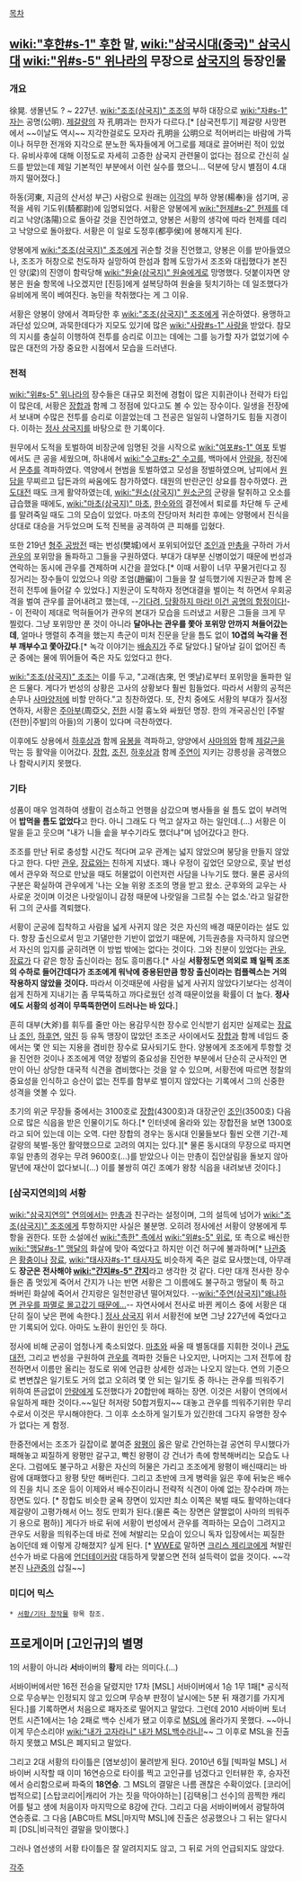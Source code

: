 [[목차]]

== [[wiki:"후한#s-1" 후한]] 말, [[wiki:"삼국시대(중국)" 삼국시대]] [[wiki:"위#s-5" 위나라]]의 무장으로 [[삼국지]]의 등장인물 ==
=== 개요 ===
徐晃. 생몰년도 ? ~ 227년. [[wiki:"조조(삼국지)" 조조]]의 부하 대장으로 [[wiki:"자#s-1" 자]]는 공명(公明). [[제갈량]]의 자 孔明과는 한자가 다르다.[* [삼국전투기] 제갈량 사망편에서 ~~이날도 역시~~ 지각한걸로도 모자라 孔明을 公明으로 적어버리는 바람에 가뜩이나 허무한 전개와 지각으로 분노한 독자들에게 어그로를 제대로 끌어버린 적이 있었다. 유비사후에 대해 이정도로 자세히 고증한 삼국지 관련물이 없다는 점으로 간신히 실드를 받았는데 제일 기본적인 부분에서 이런 실수를 했으니... 덕분에 당시 별점이 4.대까지 떨어졌다.]

하동(河東, 지금의 산서성 부근) 사람으로 원래는 [[이각]]의 부하 양봉(楊奉)을 섬기며, 공적을 세워 기도위(騎都尉)에 임명되었다. 서황은 양봉에게 [[wiki:"헌제#s-2" 헌제]]를 데리고 낙양(洛陽)으로 돌아갈 것을 진언하였고, 양봉은 서황의 생각에 따라 헌제를 데리고 낙양으로 돌아왔다. 서황은 이 일로 도정후(都亭侯)에 봉해지게 된다.

양봉에게 [[wiki:"조조(삼국지)" 조조]]에게 귀순할 것을 진언했고, 양봉은 이를 받아들였으나, 조조가 허창으로 천도하자 실망하여 한섬과 함께 도망가서 조조와 대립했다가 본진인 양(梁)의 진영이 함락당해 [[wiki:"원술(삼국지)" 원술]]에게로 망명했다. 덧붙이자면 양봉은 원술 항목에 나오겠지만 [진등]에게 설복당하여 원술을 뒷치기하는 데 일조했다가 유비에게 목이 베여진다. 농민을 착취했다는 게 그 이유.

서황은 양봉이 양에서 격파당한 후  [[wiki:"조조(삼국지)" 조조]]에게 귀순하였다. 용맹하고 과단성 있으며, 과묵한데다가 지모도 있기에 많은 [[wiki:"사랑#s-1" 사랑]]을 받았다. 참모의 지시를 충실히 이행하여 전투를 승리로 이끄는 데에는 그를 능가할 자가 없었기에 수많은 대전의 가장 중요한 시점에서 모습을 드러낸다.

=== 전적 ===
[[wiki:"위#s-5" 위나라]]의 장수들은 대규모 회전에 경험이 많은 지휘관이나 전략가 타입이 많은데, 서황은 [[장합]]과 함께 그 정점에 있다고도 볼 수 있는 장수이다. 일생을 전장에서 보내며 수많은 전투를 승리로 이끌었는데 그 전공은 일일히 나열하기도 힘들 지경이다. 이하는 [[정사 삼국지]]를 바탕으로 한 기록이다.

원무에서 도적을 토벌하여 비장군에 임명된 것을 시작으로 [[wiki:"여포#s-1" 여포]] 토벌에서도 큰 공을 세웠으며, 하내에서 [[wiki:"수고#s-2" 수고]]를, 백마에서 [[안량]]을, 정진에서 [[문추]]를 격파하였다. 역양에서 현범을 토벌하였고 모성을 정벌하였으며, 남피에서 [[원담]]을 무찌르고 답돈과의 싸움에도 참가하였다. 태원의 반란군인 상요를 참수하였다. [[관도대전]] 때도 크게 활약하였는데, [[wiki:"원소(삼국지)" 원소]]군의 군량을 탈취하고 오소를 급습했을 때에도, [[wiki:"마초(삼국지)" 마초]], [[한수]]와의 결전에서 퇴로를 차단해 두 군세를 말려죽일 때도 그의 모습이 있었다. 마초의 잔당마저 처리한 후에는 양평에서 진식을 상대로 대승을 거두었으며 도적 진복을 공격하여 큰 피해를 입혔다.

또한 219년 [[형주 공방전]] 때는 번성(樊城)에서 포위되어있던 [[조인]]과 [[만총]]을 구하러 가서 [[관우]]의 포위망을 돌파하고 그들을 구원하였다. 부대가 대부분 신병이었기 때문에 번성과 연락하는 동시에 관우를 견제하며 시간을 끌었다.[* 이때 서황이 너무 꾸물거린다고 징징거리는 장수들이 있었으나 의랑 조엄(趙儼)이 그들을 잘 설득했기에 지원군과 함께 온전히 전투에 들어갈 수 있었다.] 지원군이 도착하자 정면대결을 벌이는 척 하면서 우회공격을 벌여 관우를 끌어내려고 했는데, --[[기다려, 당황하지 마라! 이건 공명의 함정이다!]]-- 이 전략이 제대로 먹혀들어가 관우의 본대가 모습을 드러냈고 서황은 그들을 크게 무찔렀다. 그냥 포위망만 푼 것이 아니라 '''달아나는 관우를 쫓아 포위망 안까지 쳐들어갔는데''', 얼마나 맹렬히 추격을 했는지 촉군이 미처 진문을 닫을 틈도 없이 '''10겹의 녹각을 전부 깨부수고 쫓아갔다'''.[* 녹각 이야기는 [[배송지]]가 주로 달았다.] 달아날 길이 없어진 촉군 중에는 물에 뛰어들어 죽은 자도 있었다고 한다. 

[[wiki:"조조(삼국지)" 조조]]는 이를 두고, "고래(古來, 먼 옛날)로부터 포위망을 돌파한 일은 드물다. 게다가 번성의 상황은 고사의 상황보다 훨씬 힘들었다. 따라서 서황의 공적은 손무나 [[사마양저]]에 비할 만하다."고 칭찬하였다. 또, 잔치 중에도 서황의 부대가 질서정연하자, 서황은  [[주아부]](周亞父, [[전한]] 시절 흉노와 싸웠던 명장. 한의 개국공신인 [주발(전한)|주발]의 아들)의 기풍이 있다며 극찬하였다.

이후에도 상용에서 [[하후상]]과 함께 [[유봉]]을 격파하고, 양양에서 [[사마의]]와 함께 [[제갈근]]을 막는 등 활약을 이어갔다. [[장합]], [[조진]], [[하후상]]과 함께 [[주연]]이 지키는 강릉성을 공격했으나 함락시키지 못했다.

=== 기타 ===
성품이 매우 엄격하여 생활이 검소하고 언행을 삼갔으며 병사들을 쉴 틈도 없이 부려먹어 '''밥먹을 틈도 없었다'''고 한다. 아니 그래도 다 먹고 살자고 하는 일인데.(…)  서황은 이 말을 듣고 웃으며 "내가 니들 솥을 부수기라도 했더냐"며 넘어갔다고 한다.

조조를 만난 뒤로 충성할 시간도 적다며 교우 관계는 넓지 않았으며 붕당을 만들지 않았다고 한다. 다만 [[관우]], [[장료]]와는 친하게 지냈다. 꽤나 우정이 깊었던 모양으로, 훗날 번성에서 관우와 적으로 만났을 때도 허물없이 이런저런 사담을 나누기도 했다. 물론 공사의 구분은 확실하여 관우에게 '나는 오늘 위왕 조조의 명을 받고 왔소. 군후와의 교우는 사사로운 것이며 이것은 나랏일이니 감정 때문에 나랏일을 그르칠 수는 없소.'라고 일갈한 뒤 그의 군사를 격퇴했다.

서황이 군공에 집착하고 사람을 넓게 사귀지 않은 것은 자신의 배경 때문이라는 설도 있다. 항장 출신으로서 믿고 기댈만한 기반이 없었기 때문에, 기득권층을 자극하지 않으면서 자신의 입지를 굳히려면 이 방법 밖에는 없다는 것이다. 그와 친분이 있었다는 [[관우]], [[장료]]가 다 같은 항장 출신이라는 점도 흥미롭다.[* 사실 '''서황정도면 의외로 꽤 일찍 조조의 수하로 들어간데다가 조조에게 워낙에 중용된만큼 항장 출신이라는 컴플렉스는 거의 작용하지 않았을 것이다.''' 따라서 이것때문에 사람을 넓게 사귀지 않았다기보다는 성격이 쉽게 친하게 지내기는 좀 무뚝뚝하고 까다로웠던 성격 때문이었을 확률이 더 높다. '''정사에도 서황의 성격이 무뚝뚝한면이 드러나는 바 있다.''']

흔히 대부(大斧)를 휘두를 줄만 아는 용감무식한 장수로 인식받기 쉽지만 실제로는 [[장료]]나 [[조인]], [[하후연]], [[악진]] 등 유독 맹장이 많았던 조조군 사이에서도 [[장합]]과 함께 네임드 중에서는 몇 안 되는 지용을 겸비한 장수로 묘사되기도 한다. 양봉에게 조조에게 투항할 것을 진언한 것이나 조조에게 역양 정벌의 중요성을 진언한 부분에서 단순히 군사적인 면만이 아닌 상당한 대국적 식견을 겸비했다는 것을 알 수 있으며, 서황전에 따르면 정찰의 중요성을 인식하고 승산이 없는 전투를 함부로 벌이지 않았다는 기록에서 그의 신중한 성격을 엿볼 수 있다.

초기의 위군 무장들 중에서는 3100호로 [[장합]](4300호)과 대장군인 [[조인]](3500호) 다음으로 많은 식읍을 받은 인물이기도 하다.[* 인터넷에 올라와 있는 장합전을 보면 1300호라고 되어 있는데 이는 오역. 다만 장합의 경우는 동시대 인물들보다 훨씬 오랜 기간-제갈량의 북벌-동안 활약했으므로 고려의 여지는 있다.][* 물론 동시대의 무장으로 따지면 후일 만총의 경우는 무려 9600호(...)를 받았으나 이는 만총이 집안살림을 돌보지 않아 말년에 재산이 없다보니(...) 이를 불쌍히 여긴 조예가 왕창 식읍을 내려보낸 것이다.]

=== [삼국지연의]의 서황 ===
[[wiki:"삼국지연의" 연의]]에서는 [[만총]]과 친구라는 설정이며, 그의 설득에 넘어가 [[wiki:"조조(삼국지)" 조조]]에게 투항하지만 사실은 불분명. 오히려 정사에선 서황이 양봉에게 투항을 권한다. 또한 소설에선 [[wiki:"촉한" 촉]]에서 [[wiki:"위#s-5" 위]]로, 또 촉으로 배신한 [[wiki:"맹달#s-1" 맹달]]의 화살에 맞아 죽었다고 하지만 이건 허구에 불과하며[* [[나관중]]은 [[황충]]이나 [[장료]], [[wiki:"태사자#s-1" 태사자]]도 비슷하게 죽은 걸로 묘사했는데, 아무래도 '''장군은 전사해야 [[wiki:"간지#s-5" 간지]]'''라고 생각한 것 같다. 다만 대개 전사한 장수들은 좀 멋있게 죽어서 간지가 나는 반면 서황은 그 이름에도 불구하고 맹달이 툭 하고 쏴버린 화살에 죽어서 간지랑은 일천만광년 떨어져있다. --[[wiki:"주연(삼국지)"왜냐하면 관우를 파멸로 몰고갔기 때문에...]]-- 자연사에서 전사로 바뀐 케이스 중에 서황은 대단히 질이 낮은 편에 속한다.]  [[정사 삼국지]] 위서 서황전에 보면 그냥 227년에 죽었다고만 기록되어 있다. 아마도 노환이 원인인 듯 하다.

정사에 비해 군공이 엄청나게 축소되었다. [[마초]]와 싸울 때 별동대를 지휘한 것이나 [[관도 대전]], 그리고 번성을 구원하여 [[관우]]를 격파한 것들은 나오지만, 나머지는 그저 전투에 참전하면서 이름만 올리는 정도로 위에 언급한 상세한 성과는 나오지 않는다. 연의 기준으로 변변찮은 일기토도 거의 없고 오히려 몇 안 되는 일기토 중 하나는 관우를 띄워주기 위하여 뜬금없이 [[안량]]에게 도전했다가 20합만에 패하는 장면. 이것은 서황이 연의에서 유일하게 패한 것이다.~~일단 허저랑 50합겨뤘지~~ 대놓고 관우를 띄워주기위한 무리수로서 이것은 무시해야한다. 그 이후 소소하게 일기토가 있긴한데 그다지 유명한 장수가 없다는 게 함정.

한중전에서는 조조가 길잡이로 붙여준 [[왕평]]이 옳은 말로 간언하는걸 공연히 무시했다가 패해놓고 찌질하게 왕평만 갈구고, 빡친 왕평이 강 건너가 촉에 항복해버리는 모습도 나온다. 그럼에도 불구하고 서황은 자신의 허물은 가리고 조조에게 왕평이 배신때리는 바람에 대패했다고 왕평 탓만 해버린다. 그리고 초반에 크게 병력을 잃은 후에 뒤늦은 배수의 진을 치니 조운 등이 이제와서 배수진이라니 전략적 식견이 아예 없는 장수라며 까는 장면도 있다. [* 장합도 비슷한 굴욕 장면이 있지만 최소 이쪽은 북벌 때도 활약하는데다 제갈량이 고평가해서 어느 정도 만회가 된다.(물론 죽는 장면은 얄짤없이 사마의 띄워주기 용으로 폄하)] 게다가 바로 뒤에 서황이 번성에서 관우를 격파하는 모습이 그려지고 관우도 서황을 띄워주는데 바로 전에 쳐발리는 모습이 있으니 독자 입장에서는 찌질한 놈이던데 왜 이렇게 강해졌지? 싶게 된다. [* [[WWE]]로 말하면 [[크리스 제리코]]에게 쳐발린 선수가 바로 다음에 [[언더테이커]]랑 대등하게 맞붙으면 전혀 설득력이 없을 것이다. ~~각본진 [[나관중]]의 삽질~~]  
=== 미디어 믹스 ===
 * [[서황/기타 창작물]] 항목 참조.

== 프로게이머 [고인규]의 별명 ==
1의 서황이 아니라 '''서'''바이버의 '''황'''제 라는 의미다.(…)

서바이버에서만 16전 전승을 달렸지만 17차 [MSL] 서바이버에서 1승 1무 1패[* 공식적으로 무승부는 인정되지 않고 있으며 무승부 판정이 날시에는 5분 뒤 재경기를 가지게 된다.]를 기록하면서 처음으로 패자조로 떨어지고 말았다. 그런데 2010 서바이버 토너먼트 시즌1에서는 1승 2패로 백수 신세가 됐고 이후로 [[MSL]]에 올라가지 못했다. ~~아니 이게 무슨소리야! [[wiki:"내가 고자라니" 내가 MSL백수라니!]]~~ 그 이후로 MSL을 진출하지 못했고 MSL은 폐지되고 말았다.

그리고 2대 서황의 타이틀은 [염보성]이 물려받게 된다. 2010년 6월 [빅파일 MSL] 서바이버 시작할 때 이미 16연승으로 타이를 찍고 고인규를 넘겠다고 인터뷰한 후, 승자전에서 승리함으로써 파죽의 '''18연승'''. 그 MSL의 결말은 나름 괜찮은 수확이었다. [코리어|법적으로] [스탑코리어|캐리어 가는 짓을 막아야하는] [김택용|그 선수]의 끔찍한 캐리어를 털고 생에 처음이자 마지막으로 8강에 간다. 그리고 다음 서바이버에서 광탈하여 연승종료. 그 다음 [ABC마트 MSL|마지막 MSL]에 진출은 성공했으나 그 뒤는 알다시피 [DSL|비극적인 결말을 맞이했다.]

그러나 염선생의 서황 타이틀은 잘 알려지지도 않고, 그 뒤로 거의 언급되지도 않았다.

[[각주]]
